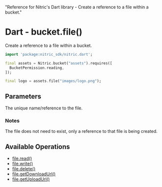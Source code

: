   "Reference for Nitric's Dart library - Create a reference to a file within a bucket."

# Dart - bucket.file()

Create a reference to a file within a bucket.

```dart
import 'package:nitric_sdk/nitric.dart';

final assets = Nitric.bucket("assets").requires([
  BucketPermission.reading,
]);

final logo = assets.file("images/logo.png");
```

## Parameters

<Properties>
  <Property name="name" required type="String">
    The unique name/reference to the file.
  </Property>
</Properties>

### Notes

The file does not need to exist, only a reference to that file is being created.

## Available Operations

- [file.read()](./bucket-file-read)
- [file.write()](./bucket-file-write)
- [file.delete()](./bucket-file-delete)
- [file.getDownloadUrl()](./bucket-file-downloadurl)
- [file.getUploadUrl()](./bucket-file-uploadurl)
